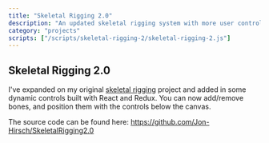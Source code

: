 ```yaml
---
title: "Skeletal Rigging 2.0"
description: "An updated skeletal rigging system with more user controls"
category: "projects"
scripts: ["/scripts/skeletal-rigging-2/skeletal-rigging-2.js"]
---
```


## Skeletal Rigging 2.0

I've expanded on my original [skeletal rigging](../skeletal-rigging)
project and added in some dynamic controls built with React and Redux. You can now
add/remove bones, and position them with the controls below the canvas.

The source code can be found here: https://github.com/Jon-Hirsch/SkeletalRigging2.0

<div id="SkeletalRiggingContainer" class="game-container"></div>

